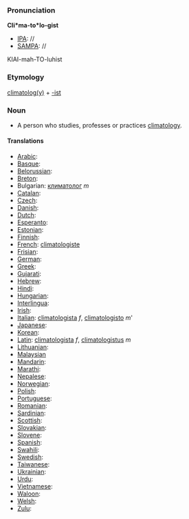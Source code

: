===Pronunciation===

'''Cli*ma-to*lo-gist'''
*[[IPA]]: //
*[[SAMPA]]: //
KIAI-mah-TO-luhist
===Etymology===

[[climatology|climatolog(y)]] + [[-ist]]

=== Noun ===

*A person who studies, professes or practices [[climatology]].

====Translations====

*[[Arabic]]:
*[[Basque]]:
*[[Belorussian]]:
*[[Breton]]:
*Bulgarian: [[климатолог]] ''m''
*[[Catalan]]:
*[[Czech]]:
*[[Danish]]:
*[[Dutch]]:
*[[Esperanto]]:
*[[Estonian]]:
*[[Finnish]]:
*[[French]]: [[climatologiste]]
*[[Frisian]]:
*[[German]]:
*[[Greek]]:
*[[Gujarati]]:
*[[Hebrew]]:
*[[Hindi]]:
*[[Hungarian]]: 
*[[Interlingua]]:
*[[Irish]]:
*[[Italian]]: [[climatologista]] ''f'', [[climatologisto]] ''m'''
*[[Japanese]]:
*[[Korean]]:
*[[Latin]]: [[climatologista]] ''f'', [[climatologistus]] ''m''
*[[Lithuanian]]:
*[[Malaysian]]
*[[Mandarin]]:
*[[Marathi]]:
*[[Nepalese]]:
*[[Norwegian]]:
*[[Polish]]:
*[[Portuguese]]:
*[[Romanian]]:
*[[Sardinian]]:
*[[Scottish]]:
*[[Slovakian]]:
*[[Slovene]]:
*[[Spanish]]:
*[[Swahili]]:
*[[Swedish]]:
*[[Taiwanese]]:
*[[Ukrainian]]:
*[[Urdu]]:
*[[Vietnamese]]:
*[[Waloon]]:
*[[Welsh]]:
*[[Zulu]]: